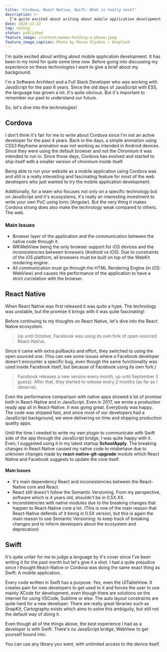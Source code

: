 ```yaml
---
title: 'Cordova, React Native, Swift: What is really next?'
description: >-
  I'm quite excited about writing about mobile application development. It has been in my mind for quite some time now.
date: 2020-11-22
tag: coding
status: published
feature_image: /content/woman-holding-a-phone.jpeg
feature_image_caption: Photo by Maxim Ilyahov / Unsplash
---
```


I'm quite excited about writing about mobile application development. It has been in my mind for quite some time now. Before going into discussing my experience on these technologies I want to give a brief about my background.

I'm a Software Architect and a Full Stack Developer who was working with JavaScript for the past 6 years. Since the old days of JavaScript with ES5, the language has grown a lot. It's quite obvious. But it's important to remember our past to understand our future.

So, let's dive into the technologies!

## Cordova

I don't think it's fair for me to write about Cordova since I'm not an active developer for the past 4 years. Back in the days, a simple animation using CSS3 Keyframe animation was not working as intended in Android devices. Since they were using the default browser and not the Chromium it was intended to run in. Since those days, Cordova has evolved and started to ship itself with a smaller version of chromium inside itself.

Being able to run your website as a mobile application using Cordova was and still is a really interesting and fascinating feature for most of the web developers who just wanted to try the mobile application development.

Additionally, for a team who focuses not only on a specific technology but on JavaScript and it's ecosystems, it's really an interesting investment to write your own PoC using Ionic (Angular). But the very thing it makes Cordova strong does also make the technology weak compared to others. The web.

### Main Issues

* Browser layer of the application and the communication between the native code through it.
* WKWebView being the only browser support for iOS devices and the inconsistencies between browsers (Android vs iOS). Due to constraints of the iOS platform, all browsers must be built on top of the WebKit rendering engine.
* All communication must go through the HTML Rendering Engine (in iOS: WebView) and causes the performance of the application to have a strict correlation with the browser.

## React Native

When React Native was first released it was quite a hype. The technology was unstable, but the promise it brings with it was quite fascinating!

Before continuing to my thoughts on React Native, let's dive into the React Native ecosystem.

> Up until October, Facebook was using its own fork of open-sourced React-Native.

Since it came with extra pullbacks and effort, they switched to using the open sourced one. (You can see some issues where a Facebook developer doesn't encounter a specific bug, even though the same functionality was used inside Facebook itself, but because of Facebook using its own fork.)

> Facebook releases a new version every month, up until September (I guess). After that, they started to release every 2 months (as far as I observe).

Even the performance comparison with native apps showed a lot of promise both in React-Native and in JavaScript. Even in 2017, we wrote a production ready app all in React-Native. It was going great. Everybody was happy. The code was shipped fast, and since most of our developers had a JavaScript background, we were delivering on time and shipping production quality apps.

Until the time I needed to write my own plugin to communicate with Swift side of the app through the JavaScript bridge, I was quite happy with it. Even, I suggested using it in my latest startup **SchoolApply**. The breaking changes in React Native caused my native code to misbehave due to unknown changes made by **react-native-git-upgrade** module which React Native and Facebook suggests to update the core itself.

#### Main Issues

* It's main dependency React and inconsistencies between the React-Native core and React.
* React still doesn't follow the Semantic Versioning. From my perspective, software which is 4 years old, shouldn't be in 0.5X.XX.
* Inconsistencies with native modules due to the breaking changes that happen to React-Native core a lot. (This is one of the main reason that React-Native defends of it being in 0.5X version, but this is again the main reason to use Semantic Versioning: to keep track of breaking changes and to inform developers about the ecosystem and deprecation)

## Swift

It's quite unfair for me to judge a language by it's cover since I've been writing it for the past month but let's give it a shot. I had a quite prejudice since I thought React-Native or Cordova was doing the same exact thing as Swift: A mobile application.

Every code written in Swift has a purpose. Yes, even the UITableView. It creates pain for new developers to get used to it and forces the user to use mainly XCode for development, even though there are solutions on the internet for using VSCode, Sublime or else. The auto layout constraints are quite hard for a new developer. There are really great libraries such as SnapKit, Cartography exists which aims to solve this ambiguity, but still not the default way of doing it.

Even though all of the things above, the best experience I had as a developer is with Swift. There's no JavaScript bridge, WebView to get yourself bound into.

You can use any library you want, with unlimited access to the device itself.
